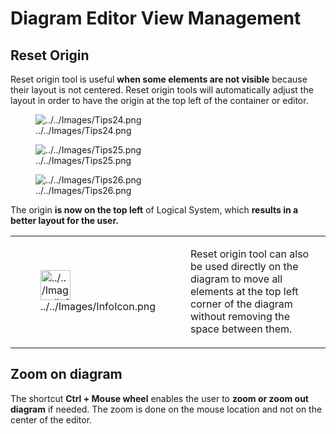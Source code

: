 =Diagram Editor View Management=
==Reset Origin==

Reset origin tool is useful '''when some elements are not visible''' because their layout is not centered. Reset origin tools will automatically adjust the layout in order to have the origin at the top left of the container or editor. 

[[Image:../../Images/Tips24.png]]

[[Image:../../Images/Tips25.png]]

[[Image:../../Images/Tips26.png]]


The origin '''is now on the top left''' of Logical System, which '''results in a better layout for the user.'''

{| border="1"
|-
| 
[[Image:../../Images/InfoIcon.png|48x48px]]

 
| 
Reset origin tool can also be used directly on the diagram to move all elements at the top left corner of the diagram without removing the space between them.
 
|} 

==Zoom on diagram==

The shortcut '''Ctrl + Mouse wheel''' enables the user to '''zoom or zoom out diagram''' if needed. The zoom is done on the mouse location and not on the center of the editor.